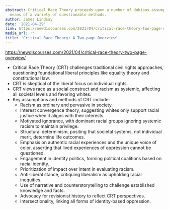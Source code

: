 ```yaml
---
abstract: Critical Race Theory proceeds upon a number of dubious assumptions and by
  means of a variety of questionable methods.
author: James Lindsay
date: '2021-04-29'
link: https://newdiscourses.com/2021/04/critical-race-theory-two-page-overview/
media_url: ''
title: 'Critical Race Theory: A Two-page Overview'
---
```

<https://newdiscourses.com/2021/04/critical-race-theory-two-page-overview/>

- Critical Race Theory (CRT) challenges traditional civil rights approaches, questioning foundational liberal principles like equality theory and constitutional law.
- CRT is skeptical of the liberal focus on individual rights.
- CRT views race as a social construct and racism as systemic, affecting all societal levels and favoring whites.
- Key assumptions and methods of CRT include:
  - Racism as ordinary and pervasive in society.
  - Interest convergence theory, suggesting whites only support racial justice when it aligns with their interests.
  - Motivated ignorance, with dominant racial groups ignoring systemic racism to maintain privilege.
  - Structural determinism, positing that societal systems, not individual merit, determine life outcomes.
  - Emphasis on authentic racial experiences and the unique voice of color, asserting that lived experiences of oppression cannot be questioned.
  - Engagement in identity politics, forming political coalitions based on racial identity.
  - Prioritization of impact over intent in evaluating racism.
  - Anti-liberal stance, critiquing liberalism as upholding racial inequities.
  - Use of narrative and counterstorytelling to challenge established knowledge and facts.
  - Advocacy for revisionist history to reflect CRT perspectives.
  - Intersectionality, linking all forms of identity-based oppression.